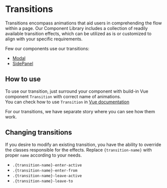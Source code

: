 
<Meta title="Utilities/Transitions/Docs" />

# Transitions
Transitions encompass animations that aid users in comprehending the flow within a page.
Our Component Library includes a collection of readily available transition effects, which can be utilized as is or customized to align with your specific requirements.

Few our components use our transitions:
- [Modal](?path=/docs/organisms-modal--docs)
- [SidePanel](?path=/docs/organisms-sidepanel--docs)

## How to use
To use our transition, just surround your component with build-in Vue component ```Transition``` with correct name of animations.<br />
You can check how to use ```Transition``` in <a href="https://vuejs.org/guide/built-ins/transition.html" target="_blank">Vue documentation</a>

For our transitions, we have separate story where you can see how them work.

## Changing transitions
If you desire to modify an existing transition, you have the ability to override the classes responsible for the effects.
Replace ```{transition-name}``` with proper ```name``` according to your needs.

- ```.{transition-name}-enter-active```
- ```.{transition-name}-enter-from```
- ```.{transition-name}-leave-active```
- ```.{transition-name}-leave-to```
